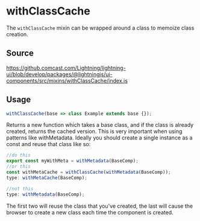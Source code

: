 
# withClassCache

The `withClassCache` mixin can be wrapped around a class to memoize class creation.

## Source

https://github.comcast.com/Lightning/lightning-ui/blob/develop/packages/@lightningjs/ui-components/src/mixins/withClassCache/index.js

## Usage

```js
withClassCache(base => class Example extends base {});
```

Returns a new function which takes a base class, and if the class is already created, returns the cached version.
This is very important when using patterns like withMetadata. Ideally you should create a single instance as a const
and reuse that class like so:

```js
//do this
export const myWithMeta = withMetadata(BaseComp);
//or this
const withMetaCache = withClassCache(withMetadata(BaseComp));
type: withMetaCache(BaseComp);

//not this
type: withMetadata(BaseComp);
```

The first two will reuse the class that you've created, the last will cause the browser to create a new class each
time the component is created.
